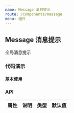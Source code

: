 ```yaml
---
name: Message 消息提示
route: /components/message
menu: 组件
---
```




## Message 消息提示

全局消息提示

### 代码演示

#### 基本使用

<CodeBox code={BasicDemoCode} title="" desc="">
  <BasicDemo></BasicDemo>
</CodeBox>


### API

| 属性 | 说明 | 类型 | 默认值 |
| ---- | ---- | ---- | ------ |
